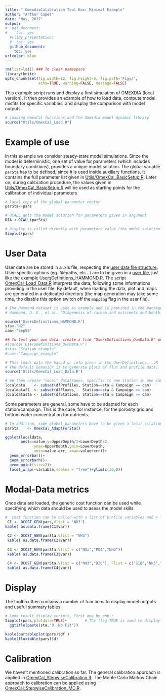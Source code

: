 ```yaml
---
title: " OmexdiaCalibration Tool Box: Minimal Example"
author: "Arthur Capet"
date: "Nov, 2017"
output: 
#  pdf_document:
#    toc: yes
  #slidy_presentation:
  #  toc: yes
  github_document:
    toc: yes
urlcolor: blue
---
```


```r
rm(list=ls()) ### To clear namespace
library(knitr)
opts_chunk$set(fig.width=12, fig.height=8, fig.path='Figs/',
               echo=TRUE, warning=FALSE, message=FALSE)
```

This example script runs and display a first simulation of OMEXDIA (local version).
It then provides an example of how to load data, compute model misfits for specific variables, 
and display the comparison with model outputs

```r
# Loading OmexCal functions and the Omexdia model dynamic library
source("Utils/OmexCal_Load.R")
```

# Example of use

In this example we consider steady-state model simulations. 
Since the model is deterministic, one set of value for parameters (which includes boundary conditions), provides a unique model solution.
The global variable `parSta` has to be defined, since it is used inside auxiliary functions.
It contains the full parameter list given in [Utils/OmexCal_BasicSetup.R](Utils/OmexCal_BasicSetup.R). 
Later on, during calibration procedure, the values given in [Utils/OmexCal_BasicSetup.R](Utils/OmexCal_BasicSetup.R) will be used as starting points for the calibration of individual parameters. 

```r
# local copy of the global parameter vector
parSta<-pars

# OCALL gets the model solution for parameters given in argument
DIA <-OCALL(parSta)

# Display is called directly with parameters value (the model solution is computed internally)
Simplot(pars)
```

#  User Data

User data are be stored in a .xls file, respecting the [user data file structure](wiki/Data-Preparation).
User-specific options (eg. filepaths, etc ..) are to be given in a [user file](wiki/User-Definitions-File), just like the example [UsersDefinitions_HAMMOND.R](UsersDefinitions_HAMMOND.R).
The script [OmexCal_Load_Data.R](Utils/OmexCal_Load_Data.R) interprets the data, following some informations providing in the user file. 
By default, when loading the data, plot and maps are generated in a dedicated directory (the map generation may take some time, tho disable this option switch off the `mapping` flag in the user file).

```r

# The Hammond dataset is used as example and is provided in the package. 
# Hammond, D. E., et al. "Diagenesis of carbon and nutrients and benthic exchange in sediments of the Northern Adriatic Sea." Marine Chemistry 66.1-2 (1999): 53-79.

source('UsersDefinitions_HAMMOND.R')
sta<-"H2" 
cam<-"Sep89"

## To test your own data, create a file "UsersDefinitions_OwnData.R" on the basis of UsersDefinitions_HAMMOND.R, and uncomment the following lines
#source('UsersDefinitions_OwnData.R')
#sta<-"Station_example"
#cam<-"Campaign_example"

# This loads data the based on info given in the UserDefinitions....R
# The default behavior is to generate plots of flux and profile data.
source('Utils/OmexCal_Load_Data.R')

# We then create "local" dataframes, specific to one station in one campaign.
localdata    <- subset(dfProfiles, Station==sta & Campaign == cam)
localdatafl  <- subset(dfFluxes,   Station==sta & Campaign == cam)
localdatasta <- subset(dfStations, Station==sta & Campaign == cam)
```

Some parameters are general, some have to be adapted for each station/campaign.
This is the case, for instance, for the porosity grid and bottom water concentration for nutrients.

```r
# In addition, some global parameters have to be given a local (station+campaign) value
parSta    <- OmexCal_AdaptForSta()

ggplot(localdata,
       aes(x=value,y=UpperDepth/2+LowerDepth/2,
             ymax=UpperDepth,ymin=LowerDepth,
             xmin=value-err, xmax=value+err))+
  geom_errorbar()+
  geom_errorbarh()+
  geom_point(size=2)+
  facet_wrap(~variable,scales = "free")+ylim(c(30,0))

```

# Modal-Data metrics

Once data are loaded, the generic cost function can be used while specifying which data should be used to asess the model skills.
```r
#  Cost function can be called with a list of profile variables and a list of flux variables
 C1 <- OCOST_GEN(pars,Vlist = "NH3")
kable( as.data.frame(C1$var))

 C2 <- OCOST_GEN(parSta,Vlist = "NH3")
 kable( as.data.frame(C2$var))
 
 C3 <- OCOST_GEN(parSta,Vlist = c("NOx","PO4","NH3"))
 kable( as.data.frame(C3$var))
 
 C4 <- OCOST_GEN(parSta,Vlist = c("NH3","DIC"), Flist = c("SIO","NH3","NOx"))
 kable( as.data.frame(C4$var))

```

# Display 

The toolbox then contains a number of functions to display model outputs and useful summary tables.
```r
# Some result display scripts, first one by one : 
Simplot(pars,plotdata=TRUE)+        # The flag TRUE is used to display the data along model outputs
  ggtitle(paste(sta,"0. No Fit"))

kable(partableplot(pars)$df )
kable(fluxtable(pars)$d)

```


# Calibration

We haven't mentioned calibration so far.
The general calibration approach is applied in [OmexCal_StepwiseCalibration.R](OmexCal_StepwiseCalibration.R).
The Monte Carlo Markov Chain approach to calibration can be applied using [OmexCal_StepwiseCalibration_MC.R](OmexCal_StepwiseCalibration_MC.R).
